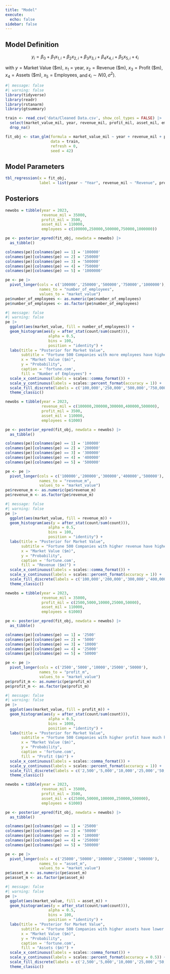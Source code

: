 ```yaml
---
title: "Model"
execute: 
  echo: false
sidebar: false
---
```


## Model Definition

$$y_i = \beta_0  + \beta_1 x_{1,i} + \beta_2 x_{2,i} + \beta_3 x_{3,i} + \beta_4 x_{4,i} + \beta_5 x_{5,i} + \epsilon_i$$

with $y = \text{Market Value (\$m)}$, $x_1 = \text{year}$, $x_2 = \text{Revenue (\$m)}$, $x_3 = \text{Profit (\$m)}$, $x_4 = \text{Assets (\$m)}$, $x_5 = \text{Employees}$, and $\epsilon_i \sim N(0, \sigma^2)$.

```r
#| message: false
#| warning: false
library(tidyverse)
library(readr)
library(rstanarm)
library(gtsummary)
```

```r
train <- read_csv('data/Cleaned Data.csv', show_col_types = FALSE) |>
  select(market_value_mil, year, revenue_mil, profit_mil, asset_mil, employees) |>
  drop_na()
```

```r
fit_obj <- stan_glm(formula = market_value_mil ~ year + revenue_mil + profit_mil + asset_mil + employees,
                    data = train,
                    refresh = 0,
                    seed = 42)
```

## Model Parameters

```r
tbl_regression(x = fit_obj,
               label = list(year ~ "Year", revenue_mil ~ "Revenue", profit_mil ~ 'Profit', asset_mil ~ 'Assets', employees ~ 'Employees'))
```

## Posteriors

```r
newobs = tibble(year = 2023, 
                revenue_mil = 35000,
                profit_mil = 3500,
                asset_mil = 110000,
                employees = c(100000,250000,500000,750000,1000000))

pe <- posterior_epred(fit_obj, newdata = newobs) |> 
  as_tibble()
```

```r
colnames(pe)[colnames(pe) == 1] = '100000'
colnames(pe)[colnames(pe) == 2] = '250000'
colnames(pe)[colnames(pe) == 3] = '500000'
colnames(pe)[colnames(pe) == 4] = '750000'
colnames(pe)[colnames(pe) == 5] = '1000000'
```

```r
pe <- pe |> 
  pivot_longer(cols = c('100000','250000','500000','750000','1000000'), 
               names_to = "number_of_employees",
               values_to = "market_value")
pe$number_of_employees <- as.numeric(pe$number_of_employees)
pe$number_of_employees <- as.factor(pe$number_of_employees)
```

```r
#| message: false
#| warning: false
pe |>
  ggplot(aes(market_value, fill = number_of_employees)) +
  geom_histogram(aes(y = after_stat(count/sum(count))),
                   alpha = 0.5, 
                   bins = 100, 
                   position = "identity") +
  labs(title = "Posterior for Market Value",
       subtitle = "Fortune 500 Companies with more employees have higher market value.",
       x = "Market Value ($m)",
       y = "Probability",
       caption = 'fortune.com',
       fill = "Number of Employees") + 
  scale_x_continuous(labels = scales::comma_format()) +
  scale_y_continuous(labels = scales::percent_format(accuracy = 1)) +
  scale_fill_discrete(labels = c('100,000','250,000','500,000','750,000','1,000,000')) +
  theme_classic()
```

```r
newobs = tibble(year = 2023, 
                revenue_mil = c(100000,200000,300000,400000,500000),
                profit_mil = 3500,
                asset_mil = 110000,
                employees = 61000)

pe <- posterior_epred(fit_obj, newdata = newobs) |> 
  as_tibble() 
```

```r
colnames(pe)[colnames(pe) == 1] = '100000'
colnames(pe)[colnames(pe) == 2] = '200000'
colnames(pe)[colnames(pe) == 3] = '300000'
colnames(pe)[colnames(pe) == 4] = '400000'
colnames(pe)[colnames(pe) == 5] = '500000'
```

```r
pe <- pe |> 
  pivot_longer(cols = c('100000','200000','300000','400000','500000'), 
               names_to = "revenue_m",
               values_to = "market_value")
pe$revenue_m <- as.numeric(pe$revenue_m)
pe$revenue_m <- as.factor(pe$revenue_m)
```

```r
#| message: false
#| warning: false
pe |>
  ggplot(aes(market_value, fill = revenue_m)) +
  geom_histogram(aes(y = after_stat(count/sum(count))),
                   alpha = 0.5, 
                   bins = 100, 
                   position = "identity") +
  labs(title = "Posterior for Market Value",
       subtitle = "Fortune 500 Companies with higher revenue have higher market value.",
       x = "Market Value ($m)",
       y = "Probability",
       caption = 'fortune.com',
       fill = "Revenue ($m)") + 
  scale_x_continuous(labels = scales::comma_format()) +
  scale_y_continuous(labels = scales::percent_format(accuracy = 1)) +
  scale_fill_discrete(labels = c('100,000','200,000','300,000','400,000','500,000')) +
  theme_classic()
```

```r
newobs = tibble(year = 2023, 
                revenue_mil = 35000,
                profit_mil = c(2500,5000,10000,25000,50000),
                asset_mil = 110000,
                employees = 61000)

pe <- posterior_epred(fit_obj, newdata = newobs) |> 
  as_tibble() 
```

```r
colnames(pe)[colnames(pe) == 1] = '2500'
colnames(pe)[colnames(pe) == 2] = '5000'
colnames(pe)[colnames(pe) == 3] = '10000'
colnames(pe)[colnames(pe) == 4] = '25000'
colnames(pe)[colnames(pe) == 5] = '50000'
```

```r
pe <- pe |> 
  pivot_longer(cols = c('2500','5000','10000','25000','50000'), 
               names_to = "profit_m",
               values_to = "market_value")
pe$profit_m <- as.numeric(pe$profit_m)
pe$profit_m <- as.factor(pe$profit_m)
```

```r
#| message: false
#| warning: false
pe |>
  ggplot(aes(market_value, fill = profit_m)) +
  geom_histogram(aes(y = after_stat(count/sum(count))),
                   alpha = 0.5, 
                   bins = 1000, 
                   position = "identity") +
  labs(title = "Posterior for Market Value",
       subtitle = "Fortune 500 Companies with higher profit have much higher market value.",
       x = "Market Value ($m)",
       y = "Probability",
       caption = 'fortune.com',
       fill = "Profit ($m)") + 
  scale_x_continuous(labels = scales::comma_format()) +
  scale_y_continuous(labels = scales::percent_format(accuracy = 1)) +
  scale_fill_discrete(labels = c('2,500','5,000','10,000','25,000','50,000')) +
  theme_classic()
```

```r
newobs = tibble(year = 2023, 
                revenue_mil = 35000,
                profit_mil = 3500,
                asset_mil = c(25000,50000,100000,250000,500000),
                employees = 61000)

pe <- posterior_epred(fit_obj, newdata = newobs) |> 
  as_tibble() 
```

```r
colnames(pe)[colnames(pe) == 1] = '25000'
colnames(pe)[colnames(pe) == 2] = '50000'
colnames(pe)[colnames(pe) == 3] = '100000'
colnames(pe)[colnames(pe) == 4] = '250000'
colnames(pe)[colnames(pe) == 5] = '500000'
```

```r
pe <- pe |> 
  pivot_longer(cols = c('25000','50000','100000','250000','500000'), 
               names_to = "asset_m",
               values_to = "market_value")
pe$asset_m <- as.numeric(pe$asset_m)
pe$asset_m <- as.factor(pe$asset_m)
```

```r
#| message: false
#| warning: false
pe |>
  ggplot(aes(market_value, fill = asset_m)) +
  geom_histogram(aes(y = after_stat(count/sum(count))),
                   alpha = 0.5, 
                   bins = 100, 
                   position = "identity") +
  labs(title = "Posterior for Market Value",
       subtitle = "Fortune 500 Companies with higher assets have lower market value.",
       x = "Market Value ($m)",
       y = "Probability",
       caption = 'fortune.com',
       fill = "Assets ($m)") + 
  scale_x_continuous(labels = scales::comma_format()) +
  scale_y_continuous(labels = scales::percent_format(accuracy = 0.5)) +
  scale_fill_discrete(labels = c('2,500','5,000','10,000','25,000','50,000')) +
  theme_classic()
```